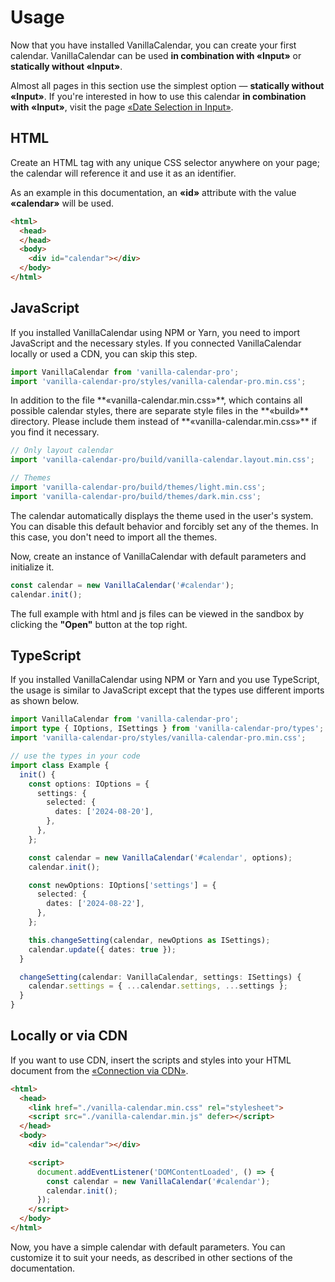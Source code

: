 # Usage

Now that you have installed VanillaCalendar, you can create your first calendar. VanillaCalendar can be used **in combination with «Input»** or **statically without «Input»**.

Almost all pages in this section use the simplest option — **statically without «Input»**. If you're interested in how to use this calendar **in combination with «Input»**, visit the page <a href="/docs/learn/additional-features/date-picker-in-input">«Date Selection in Input»</a>.

## HTML

Create an HTML tag with any unique CSS selector anywhere on your page; the calendar will reference it and use it as an identifier.

As an example in this documentation, an **«id»** attribute with the value **«calendar»** will be used.


```html
<html>
  <head>
  </head>
  <body>
    <div id="calendar"></div>
  </body>
</html>
```

## JavaScript
If you installed VanillaCalendar using NPM or Yarn, you need to import JavaScript and the necessary styles. If you connected VanillaCalendar locally or used a CDN, you can skip this step.

```js
import VanillaCalendar from 'vanilla-calendar-pro';
import 'vanilla-calendar-pro/styles/vanilla-calendar-pro.min.css';
```

<Info>
  In addition to the file **«vanilla-calendar.min.css»**, which contains all possible calendar styles, there are separate style files in the **«build»** directory. Please include them instead of **«vanilla-calendar.min.css»** if you find it necessary.
</Info>

```js
// Only layout calendar
import 'vanilla-calendar-pro/build/vanilla-calendar.layout.min.css';

// Themes
import 'vanilla-calendar-pro/build/themes/light.min.css';
import 'vanilla-calendar-pro/build/themes/dark.min.css';
```

<Info>
  The calendar automatically displays the theme used in the user's system. You can disable this default behavior and forcibly set any of the themes.
  In this case, you don't need to import all the themes.
</Info>

Now, create an instance of VanillaCalendar with default parameters and initialize it.

```js
const calendar = new VanillaCalendar('#calendar');
calendar.init();
```

The full example with html and js files can be viewed in the sandbox by clicking the **"Open"** button at the top right.

<Sandbox example="try-vanilla-calendar" />

## TypeScript
If you installed VanillaCalendar using NPM or Yarn and you use TypeScript, the usage is similar to JavaScript except that the types use different imports as shown below.

```ts
import VanillaCalendar from 'vanilla-calendar-pro';
import type { IOptions, ISettings } from 'vanilla-calendar-pro/types';
import 'vanilla-calendar-pro/styles/vanilla-calendar-pro.min.css';

// use the types in your code
import class Example {
  init() {
    const options: IOptions = {
      settings: {
        selected: {
          dates: ['2024-08-20'],
        },
      },
    };

    const calendar = new VanillaCalendar('#calendar', options);
    calendar.init();

    const newOptions: IOptions['settings'] = {
      selected: {
        dates: ['2024-08-22'],
      },
    };

    this.changeSetting(calendar, newOptions as ISettings);
    calendar.update({ dates: true });
  }

  changeSetting(calendar: VanillaCalendar, settings: ISettings) {
    calendar.settings = { ...calendar.settings, ...settings };
  }
}
```

## Locally or via CDN

If you want to use CDN, insert the scripts and styles into your HTML document from the <a href="/docs/learn/getting-started/installation#cdn">«Connection via CDN»</a>.

```html
<html>
  <head>
    <link href="./vanilla-calendar.min.css" rel="stylesheet">
    <script src="./vanilla-calendar.min.js" defer></script>
  </head>
  <body>
    <div id="calendar"></div>

    <script>
      document.addEventListener('DOMContentLoaded', () => {
        const calendar = new VanillaCalendar('#calendar');
        calendar.init();
      });
    </script>
  </body>
</html>
```

Now, you have a simple calendar with default parameters. You can customize it to suit your needs, as described in other sections of the documentation.
